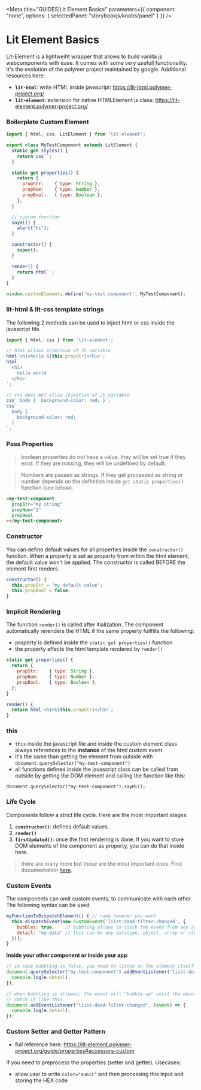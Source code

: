 <Meta
  title="GUIDES|Lit Element Basics"
  parameters={{
    component: "none",
    options: { selectedPanel: "storybookjs/knobs/panel" }
  }}
/>

# Lit Element Basics

Lit-Element is a lightweiht wrapper that allows to build vanilla js webcomponents with ease. It comes with some very usefull functionality. It's the evolution of the polymer project maintained by google. Additional resources here:
- **`lit-html`**: write HTML inside javascript: https://lit-html.polymer-project.org/
- **`lit-element`**: extension for native HTMLElement js class: https://lit-element.polymer-project.org/

### Boilerplate Custom Element

```js
import { html, css, LitElement } from 'lit-element';

export class MyTestComponent extends LitElement {
  static get styles() {
    return css``;
  }

  static get properties() {
    return {
      propStr:    { type: String },
      propNum:    { type: Number },
      propBool:   { type: Boolean },
    };
  }

  // custom function
  sayHi() {
    alert("hi");
  }

  constructor() {
    super();
  }

  render() {
    return html``;
  }
}

window.customElements.define('my-test-component', MyTestComponent);
```

### lit-html & lit-css template strings

The following 2 methods can be used to inject html or css inside the javascript file.

```javascript
import { html, css } from 'lit-element';

// html allows injection of JS variable
html`<h1>hello ${this.propStr}</h1>`;
html`
  <h1>
    hello world
  </h1>
`;

// css does NOT allow injection of JS variable
css` body {  background-color: red; }`;
css`
  body {
    background-color: red;
  }
`;
```

### Pass Properties

> boolean properties do not have a value, they will be set true if they exist. If they are missing, they will be undefined by default.

> Numbers are passed as strings. If they get processed as string or number depends on the definition inside `get static properties()` function (see below).

```html
<my-test-component
  propStr="my string"
  propNum="2"
  propBool
></my-test-component>
```

### Constructor

You can define default values for all properties inside the `constructor()` function. When a property is set as property from within the html element, the default value won't be applied. The constructor is called BEFORE the element first renders.

```javascript
constructor() {
  this.propStr = "my default value";
  this.propBool = false;
}
```

### Implicit Rendering

The function `render()` is called after itialization. The component automatically rerenders the HTML if the same property fullfills the following:
- property is defined inside the `static get properties()` function
- the property affects the html template rendered by `render()`

```javascript
static get properties() {
  return {
    propStr:    { type: String },
    propNum:    { type: Number },
    propBool:   { type: Boolean },
  };
}

render() {
  return html`<h1>${this.propStr}</h1>`;
}
```

### this

- `this` inside the javascript file and inside the custom element class always references to the **instance** of the html custom event.
- it's the same than getting the element from outside with `document.querySelector("my-test-component")`
- all functions defined inside the javascript class can be called from outside by getting the DOM element and calling the function like this:
```
document.querySelector("my-test-component").sayHi();
```

### Life Cycle

Components follow a strict life cycle. Here are the most important stages:

1. **`constructor()`**: defines default values.
2. **`render()`**
3. **`firstUpdated()`**: once the first rendering is done. If you want to store DOM elements of the component as property, you can do that inside here.

> there are many more but these are the most important ones. Find documentation [here](https://lit-element.polymer-project.org/guide/lifecycle).

### Custom Events

The components can omit custom events, to communicate with each other. The following syntax can be used:

```javascript
myFunctionToDispatchElement() { // name however you want
  this.dispatchEvent(new CustomEvent('liist-daad-filter-changed', {
    bubbles: true,    // bubbling allows to catch the event from any source, see below
    detail: "my-data" // this can be any datatype, object, array or string.
  }));
}
```

**Inside your other component or inside your app**:

```javascript
// in case bubbling is false, you need to listen on the element itself
document.querySelector("my-test-component").addEventListener("liist-daad-filter-changed", (event) => {
  console.log(e.detail);
});

// when bubbling is allowed, the event will "bubble up" until the document is reached, so you can
// catch it like this
document.addEventListener("liist-daad-filter-changed", (event) => {
  console.log(e.detail);
});
```


### Custom Setter and Getter Pattern
- full reference here:
https://lit-element.polymer-project.org/guide/properties#accessors-custom

If you need to preprocess the properties (setter and getter). Usecases:
- allow user to write `color="sunii"` and then processing this input and storing the HEX code
